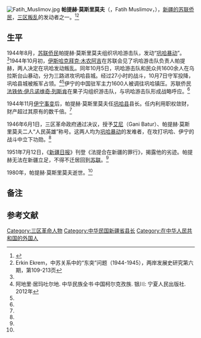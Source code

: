 [[File:Fatih_Muslimov.jpg|thumb]]
'''帕提赫·莫斯里莫夫'''{{efn|“帕提赫”又译作“法提合”}}（{{lang-ru|Фатых Муслимов}}，Fatih Muslimov，{{bd|1900年||1980年|}}），[[新疆苏联侨民问题|新疆的苏联侨民]]，[[三区叛乱|三区叛乱]]的发动者之一。<ref name=wxd>{{cite web|title=王欣登：抗战时期苏联对新疆的扩张渗透与“三区革命”|url=http://www.21ccom.net/articles/lsjd/article_201001204459.html|date=2010-01-20|publisher=[[共识网|共识网]]|journal=伊犁教育学院学报 2003年6月第16卷第2期|archiveurl=https://web.archive.org/web/20160304082935/http://www.21ccom.net/articles/lsjd/article_201001204459.html|archivedate=2016-03-04|deadurl=yes|access-date=2015-03-11}}</ref><ref name=erkin>Erkin Ekrem，中苏关系中的“东突”问题（1944-1945），两岸发展史研究第六期，第109-213页</ref>

==生平==
1944年8月，[[新疆苏联侨民问题|苏联侨民]]帕提赫·莫斯里莫夫组织巩哈游击队，发动“[[巩哈暴动|巩哈暴动]]”。<ref name=wxd/>1944年10月初，[[伊斯哈克拜克·木农阿吉|伊斯哈克拜克·木农阿吉]]在苏联会见了巩哈游击队负责人帕提赫，两人决定在巩哈发动叛乱。同年10月5日，巩哈游击队和民众共1600余人在乌拉斯台山暴动，分为三路进攻巩哈县城。经过27小时的战斗，10月7日守军投降，巩哈县城被叛军占领。<ref>阿地里·居玛吐尔地. 中华民族全书·中国柯尔克孜族. 银川: 宁夏人民出版社. 2012年</ref><ref name=wxd/>伊宁的中国驻军主力1600人被调往巩哈镇压。苏联侨民[[法铁依·伊凡诺维奇·列斯肯|法铁依·伊凡诺维奇·列斯肯]]在果子沟组织游击队，与巩哈游击队形成战略呼应。<ref name=wxd/>

1944年11月[[伊宁事变|伊宁事变]]后，帕提赫·莫斯里莫夫任[[巩哈县|巩哈县]]县长。任内利用职权敛财，财产超过其原有的数千倍。<ref name=wxd/>

1946年6月1日，三区革命政府通过决议，授予[[艾尼_(三区革命)|艾尼]]（Gani Batur）、帕提赫·莫斯里莫夫二人“人民英雄”称号。这两人均为[[巩哈暴动|巩哈暴动]]的发难者，在攻打巩哈、伊宁的战斗中立下功勋。<ref name=wxd/>

1951年7月12日，《[[新疆日报|新疆日报]]》刊登《法提合在新疆的罪行》，揭露他的劣迹。帕提赫无法在新疆立足，不得不迁居回到[[苏联|苏联]]。<ref name=wxd/>

1980年，帕提赫·莫斯里莫夫逝世。<ref name=erkin/>

== 备注 ==

{{notelist}}

==参考文献==
{{reflist}}

[[Category:三区革命人物|Category:三区革命人物]]
[[Category:中华民国新疆省县长|Category:中华民国新疆省县长]]
[[Category:在中华人民共和国的外国人|Category:在中华人民共和国的外国人]]